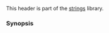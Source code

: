 {{cpp/header/title|string_view|notes={{mark c++17}}}}
{{cpp/header/navbar}}

This header is part of the [[cpp/string|strings]] library.

{{dsc begin}}
{{dsc h1|Includes}}
{{dsc inc|cpp/header/dsc compare}}
{{dsc h1|Classes}}
{{dsc inc|cpp/string/dsc basic_string_view}}
{{dsc|{{lc|std::string_view}} {{mark c++17}}|{{c/core|std::basic_string_view&lt;char&gt;}}}}
{{dsc|{{lc|std::u8string_view}} {{mark c++20}}|{{c/core|std::basic_string_view&lt;char8_t&gt;}}}}
{{dsc|{{lc|std::u16string_view}} {{mark c++17}}|{{c/core|std::basic_string_view&lt;char16_t&gt;}}}}
{{dsc|{{lc|std::u32string_view}} {{mark c++17}}|{{c/core|std::basic_string_view&lt;char32_t&gt;}}}}
{{dsc|{{lc|std::wstring_view}} {{mark c++17}}|{{c/core|std::basic_string_view&lt;wchar_t&gt;}}}}
{{dsc inc|cpp/string/basic_string_view/dsc hash}}
{{dsc h2|Forward declarations}}
{{dsc header|functional}}
{{dsc inc|cpp/utility/dsc hash}}
{{dsc h1|Functions}}
{{dsc inc|cpp/string/basic_string_view/dsc operator cmp}}
{{dsc inc|cpp/string/basic_string_view/dsc operator ltlt}}
{{dsc inc|cpp/algorithm/dsc swap}}
{{dsc h2|Range access}}
{{dsc inc|cpp/iterator/dsc begin}}
{{dsc inc|cpp/iterator/dsc end}}
{{dsc inc|cpp/iterator/dsc rbegin}}
{{dsc inc|cpp/iterator/dsc rend}}
{{dsc inc|cpp/iterator/dsc size}}
{{dsc inc|cpp/iterator/dsc empty}}
{{dsc inc|cpp/iterator/dsc data}}
{{dsc h2|Literals}}
{{dsc namespace|std::literals::string_view_literals|inline=true}}
{{dsc inc|cpp/string/basic_string_view/dsc operator""sv}}
{{dsc end}}

===Synopsis===
{{cpp/synopsis/string_view}}

{{langlinks|es|ja|ru|zh}}